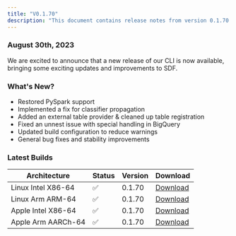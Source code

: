 ```yaml
---
title: "V0.1.70"
description: "This document contains release notes from version 0.1.70 of SDF."
---
```

### August 30th, 2023

We are excited to announce that a new release of our CLI is now available, bringing some exciting updates and improvements to SDF.

### What's New?
- Restored PySpark support 
- Implemented a fix for classifier propagation
- Added an external table provider & cleaned up table registration
- Fixed an unnest issue with special handling in BigQuery
- Updated build configuration to reduce warnings 
- General bug fixes and stability improvements


### Latest Builds 

| Architecture           | Status | Version | Download |
| ---------------------- | ------ | ------- | -------- |
| Linux Intel X86-64     |   ✅   | 0.1.70  | [Download](https://cdn.sdf.com/releases/download/sdf-v0.1.70-x86_64-unknown-linux-musl.tar.gz) |
| Linux Arm ARM-64       |   ✅   | 0.1.70  | [Download](https://cdn.sdf.com/releases/download/sdf-v0.1.70-arm-unknown-linux-gnueabihf.tar.gz) |
| Apple Intel X86-64     |   ✅   | 0.1.70  | [Download](https://cdn.sdf.com/releases/download/sdf-v0.1.70-x86_64-apple-darwin.tar.gz) |
| Apple Arm AARCh-64     |   ✅   | 0.1.70  | [Download](https://cdn.sdf.com/releases/download/sdf-v0.1.70-aarch64-apple-darwin.tar.gz) |
